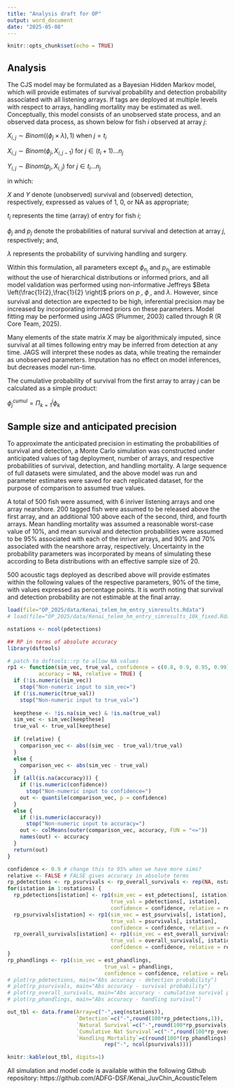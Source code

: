```yaml
---
title: "Analysis draft for OP"
output: word_document
date: "2025-05-08"
---
```


```r
knitr::opts_chunk$set(echo = TRUE)
```

## Analysis

The CJS model may be formulated as a Bayesian Hidden Markov model, which will provide estimates of survival probability and detection probability associated with all listening arrays.  If tags are deployed at multiple levels with respect to arrays, handling mortality may be estimated as well.  Conceptually, this model consists of an unobserved state process, and an observed data process, as shown below for fish $i$ observed at array $j$:

$X_{i,j} \sim Binom \left((\phi_j \times \lambda), 1 \right)$ when $j = t_i$

$X_{i,j} \sim Binom(\phi_j, X_{i,j-1})$ for $j \in (t_i+1) \dots n_j$

$Y_{i,j} \sim Binom(p_j, X_{i,j})$ for $j \in t_i \dots n_j$

in which:

$X$ and $Y$ denote (unobserved) survival and (observed) detection, respectively, expressed as values of 1, 0, or NA as appropriate;

$t_i$ represents the time (array) of entry for fish $i$;

$\phi_j$ and $p_j$ denote the probabilities of natural survival and detection at array $j$, respectively; and,

$\lambda$ represents the probability of surviving handling and surgery. 

Within this formulation, all parameters except $\phi_{n_j}$ and $p_{n_j}$ are estimable without the use of hierarchical distributions or informed priors, and all model validation was performed using non-informative Jeffreys $Beta \left(\frac{1}{2},\frac{1}{2} \right)$ priors on $p_.$, $\phi_.$, and $\lambda$.  However, since survival and detection are expected to be high, inferential precision may be increased by incorporating informed priors on these parameters.  Model fitting may be performed using JAGS (Plummer, 2003) called through R (R Core Team, 2025).

Many elements of the state matrix $X$ may be algorithmicaly imputed, since survival at all times following entry may be inferred from detection at any time.  JAGS will interpret these nodes as data, while treating the remainder as unobserved parameters.  Imputation has no effect on model inferences, but decreases model run-time.

The cumulative probability of survival from the first array to array $j$ can be calculated as a simple product:

$\phi^{cumul}_j=\Pi_{k=1}^j \phi_k$

## Sample size and anticipated precision

To approximate the anticipated precision in estimating the probabilities of survival and detection, a Monte Carlo simulation was constructed under anticipated values of tag deployment, number of arrays, and respective probabilities of survival, detection, and handling mortality.  A large sequence of full datasets were simulated, and the above model was run and parameter estimates were saved for each replicated dataset, for the purpose of comparison to assumed true values.

A total of 500 fish were assumed, with 6 inriver listening arrays and one array nearshore.  200 tagged fish were assumed to be released above the first array, and an additional 100 above each of the second, third, and fourth arrays.  Mean handling mortality was assumed a reasonable worst-case value of 10%, and mean survival and detection probabilities were assumed to be 95% associated with each of the inriver arrays, and 90% and 70% associated with the nearshore array, respectively.  Uncertainty in the probability parameters was incorporated by means of simulating these according to Beta distributions with an effective sample size of 20.

500 acoustic tags deployed as described above will provide estimates within the following values of the respective parameters, 90% of the time, with values expressed as percentage points.  It is worth noting that survival and detection probability are not estimable at the final array.

```r
load(file="OP_2025/data/Kenai_telem_hm_entry_simresults.Rdata")
# load(file="OP_2025/data/Kenai_telem_hm_entry_simresults_10k_fixed.Rdata")

nstations <- ncol(pdetections)

## RP in terms of absolute accuracy
library(dsftools)

# patch to dsftools::rp to allow NA values
rp1 <- function(sim_vec, true_val, confidence = c(0.8, 0.9, 0.95, 0.99), 
          accuracy = NA, relative = TRUE) {
  if (!is.numeric(sim_vec)) 
    stop("Non-numeric input to sim_vec=")
  if (!is.numeric(true_val)) 
    stop("Non-numeric input to true_val=")
  
  keepthese <- !is.na(sim_vec) & !is.na(true_val)
  sim_vec <- sim_vec[keepthese]
  true_val <- true_val[keepthese]
  
  if (relative) {
    comparison_vec <- abs((sim_vec - true_val)/true_val)
  }
  else {
    comparison_vec <- abs(sim_vec - true_val)
  }
  if (all(is.na(accuracy))) {
    if (!is.numeric(confidence)) 
      stop("Non-numeric input to confidence=")
    out <- quantile(comparison_vec, p = confidence)
  }
  else {
    if (!is.numeric(accuracy)) 
      stop("Non-numeric input to accuracy=")
    out <- colMeans(outer(comparison_vec, accuracy, FUN = "<="))
    names(out) <- accuracy
  }
  return(out)
}

confidence <- 0.9 # change this to 95% when we have more sims?
relative <- FALSE # FALSE gives accuracy in absolute terms
rp_pdetections <- rp_psurvivals <- rp_overall_survivals <- rep(NA, nstations)
for(istation in 1:nstations) {
  rp_pdetections[istation] <- rp1(sim_vec = est_pdetections[, istation],
                                 true_val = pdetections[, istation],
                                 confidence = confidence, relative = relative)
  rp_psurvivals[istation] <- rp1(sim_vec = est_psurvivals[, istation],
                                 true_val = psurvivals[, istation],
                                 confidence = confidence, relative = relative)
  rp_overall_survivals[istation] <- rp1(sim_vec = est_overall_survivals[, istation],
                                 true_val = overall_survivals[, istation],
                                 confidence = confidence, relative = relative)
}
rp_phandlings <- rp1(sim_vec = est_phandlings,
                               true_val = phandlings,
                               confidence = confidence, relative = relative)
# plot(rp_pdetections, main="Abs accuracy - detection probability")
# plot(rp_psurvivals, main="Abs accuracy - survival probability")
# plot(rp_overall_survivals, main="Abs accuracy - cumulative survival probability")
# plot(rp_phandlings, main="Abs accuracy - handling survival")

out_tbl <- data.frame(Array=c("-",seq(nstations)),
                      `Detection`=c("-",round(100*rp_pdetections,1)),
                      `Natural Survival`=c("-",round(100*rp_psurvivals,1)),
                      `Cumulative Nat Survival`=c("-",round(100*rp_overall_survivals,1)),
                      `Handling Mortality`=c(round(100*(rp_phandlings),1), 
                               rep("-", ncol(psurvivals))))

knitr::kable(out_tbl, digits=1)
```

All simulation and model code is available within the following Github repository:
https://github.com/ADFG-DSF/Kenai_JuvChin_AcousticTelem
